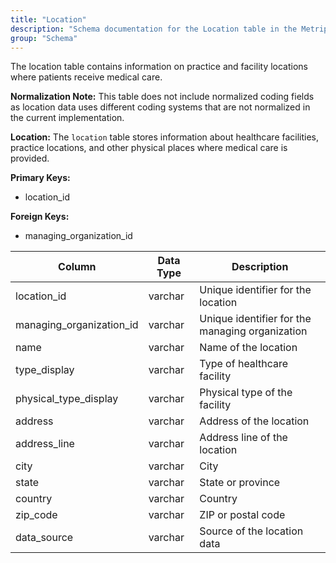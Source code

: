 ```yaml
---
title: "Location"
description: "Schema documentation for the Location table in the Metriport data model"
group: "Schema"
---
```


The location table contains information on practice and facility locations where patients receive medical care.

**Normalization Note:**
This table does not include normalized coding fields as location data uses different coding systems that are not normalized in the current implementation.

**Location:**
The `location` table stores information about healthcare facilities, practice locations, and other physical places where medical care is provided.

**Primary Keys:**
* location_id

**Foreign Keys:**
* managing_organization_id

| Column | Data Type | Description |
| ------ | --------- | ----------- |
| location_id | varchar | Unique identifier for the location |
| managing_organization_id | varchar | Unique identifier for the managing organization |
| name | varchar | Name of the location |
| type_display | varchar | Type of healthcare facility |
| physical_type_display | varchar | Physical type of the facility |
| address | varchar | Address of the location |
| address_line | varchar | Address line of the location |
| city | varchar | City |
| state | varchar | State or province |
| country | varchar | Country |
| zip_code | varchar | ZIP or postal code |
| data_source | varchar | Source of the location data |
